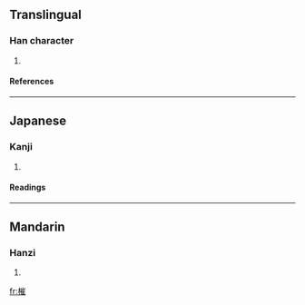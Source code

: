 ==Translingual==
===Han character===
{{Han char|rn=75|rad=木|as=11|sn=15|four=|canj=木山人土 (DUOG)}}
# {{defn|Han|sort=木11}}
====References====
{{Han ref|kx=0547.140|dkj=15371|dj=0935.120|hdz=21280.040|uh=69EF|ud=27119}}

----
==Japanese==
===Kanji===
{{ja-kanji|grade=|rs=木11}}
# {{defn|Japanese}} 
====Readings====
{{ja-readings|on=[[さい]] (sai), [[せ]] (se)|kun=[[つむ]] (tsumu)}}

----
==Mandarin==
===Hanzi===
{{cmn-hanzi|pin=[[cuī]] (cui1), [[yóu]] (you2)|wg=ts'ui<sup>1</sup>, yu<sup>2</sup>}}
# {{defn|Mandarin}}

[[fr:槯]]